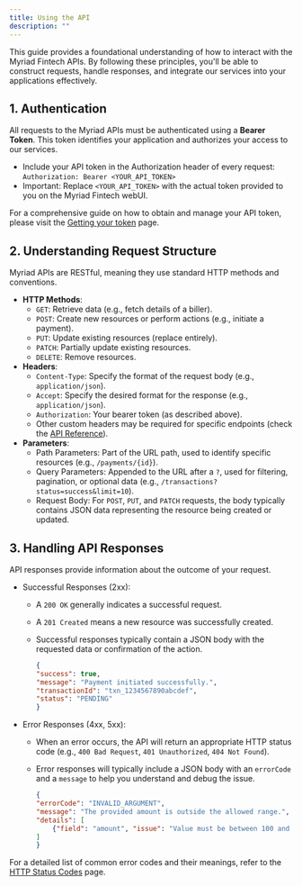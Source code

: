 ```yaml
---
title: Using the API
description: ""
---
```


This guide provides a foundational understanding of how to interact with the Myriad Fintech APIs. 
By following these principles, you'll be able to construct requests, handle responses, and integrate our services into your applications effectively.


## 1. Authentication 
All requests to the Myriad APIs must be authenticated using a **Bearer Token**. This token identifies your application and authorizes your access to our services.

+ Include your API token in the Authorization header of every request: <br />
`Authorization: Bearer <YOUR_API_TOKEN>`
+ Important: Replace `<YOUR_API_TOKEN>` with the actual token provided to you on the Myriad Fintech webUI. <br />

For a comprehensive guide on how to obtain and manage your API token, please visit the [Getting your token](/introduction/getting-your-token) page.


## 2. Understanding Request Structure
Myriad APIs are RESTful, meaning they use standard HTTP methods and conventions.

- **HTTP Methods**:
    - `GET`: Retrieve data (e.g., fetch details of a biller).
    - `POST`: Create new resources or perform actions (e.g., initiate a payment).
    - `PUT`: Update existing resources (replace entirely).
    - `PATCH`: Partially update existing resources.
    - `DELETE`: Remove resources.
- **Headers**:
    - `Content-Type`: Specify the format of the request body (e.g., `application/json`).
    - `Accept`: Specify the desired format for the response (e.g., `application/json`).
    - `Authorization`: Your bearer token (as described above).
    - Other custom headers may be required for specific endpoints (check the [API Reference](/api-reference/)).
- **Parameters**:
    - Path Parameters: Part of the URL path, used to identify specific resources (e.g., `/payments/{id}`).
    - Query Parameters: Appended to the URL after a `?`, used for filtering, pagination, or optional data (e.g., `/transactions?status=success&limit=10`).
    - Request Body: For `POST`, `PUT`, and `PATCH` requests, the body typically contains JSON data representing the resource being created or updated.


## 3. Handling API Responses
API responses provide information about the outcome of your request.

- Successful Responses (2xx):

    - A `200 OK` generally indicates a successful request.
    - A `201 Created` means a new resource was successfully created.
    - Successful responses typically contain a JSON body with the requested data or confirmation of the action.

        ```json
        {
        "success": true,
        "message": "Payment initiated successfully.",
        "transactionId": "txn_1234567890abcdef",
        "status": "PENDING"
        }
        ```


- Error Responses (4xx, 5xx):

    - When an error occurs, the API will return an appropriate HTTP status code (e.g., `400 Bad Request`, `401 Unauthorized`, `404 Not Found`).
    - Error responses will typically include a JSON body with an `errorCode` and a `message` to help you understand and debug the issue.

        ```json
        {
        "errorCode": "INVALID_ARGUMENT",
        "message": "The provided amount is outside the allowed range.",
        "details": [
            {"field": "amount", "issue": "Value must be between 100 and 100000"}
        ]
        }
        ```

For a detailed list of common error codes and their meanings, refer to the [HTTP Status Codes](/introduction/status-code) page.